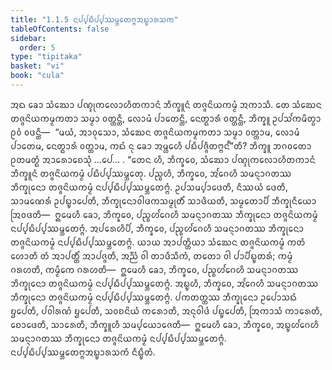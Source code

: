 ```yaml
---
title: "1.1.5 ᨶᨸ᩠ᨸᨭᩥᨸ᩠ᨸᩔᨾ᩠ᨽᩮᨲᨻ᩠ᨻᩋᨭ᩠ᨮᩣᩁᩈᨠ"
tableOfContents: false
sidebar:
  order: 5
type: "tipitaka"
basket: "vi"
book: "cula"
---
```



<DynamicBreadcrumb />

<Division number="8" book="cula">

<Paragraph number="45" book="cula">
ᩋᨳ ᨡᩮᩣ ᩈᩴᨥᩮᩣ ᨸᨱ᩠ᨯᩩᨠᩃᩮᩣᩉᩥᨲᨠᩣᨶᩴ ᨽᩥᨠ᩠ᨡᩪᨶᩴ ᨲᨩ᩠ᨩᨶᩦᨿᨠᨾ᩠ᨾᩴ ᩋᨠᩣᩈᩥ. ᨲᩮ ᩈᩴᨥᩮᨶ ᨲᨩ᩠ᨩᨶᩦᨿᨠᨾ᩠ᨾᨠᨲᩣ ᩈᨾ᩠ᨾᩣ ᩅᨲ᩠ᨲᨶ᩠ᨲᩥ, ᩃᩮᩣᨾᩴ ᨸᩣᨲᩮᨶ᩠ᨲᩥ, ᨶᩮᨲ᩠ᨳᩣᩁᩴ ᩅᨲ᩠ᨲᨶ᩠ᨲᩥ, ᨽᩥᨠ᩠ᨡᩪ ᩏᨸᩈᩘᨠᨾᩥᨲ᩠ᩅᩣ ᩑᩅᩴ ᩅᨴᨶ᩠ᨲᩥ—  “ᨾᨿᩴ, ᩋᩣᩅᩩᩈᩮᩣ, ᩈᩴᨥᩮᨶ ᨲᨩ᩠ᨩᨶᩦᨿᨠᨾ᩠ᨾᨠᨲᩣ ᩈᨾ᩠ᨾᩣ ᩅᨲ᩠ᨲᩣᨾ, ᩃᩮᩣᨾᩴ ᨸᩣᨲᩮᨾ, ᨶᩮᨲ᩠ᨳᩣᩁᩴ ᩅᨲ᩠ᨲᩣᨾ, ᨠᨳᩴ ᨶᩩ ᨡᩮᩣ ᩋᨾ᩠ᩉᩮᩉᩥ ᨸᨭᩥᨸᨩ᩠ᨩᩥᨲᨻ᩠ᨻᨶ᩺”ᨲᩥ? ᨽᩥᨠ᩠ᨡᩪ ᨽᨣᩅᨲᩮᩣ ᩑᨲᨾᨲ᩠ᨳᩴ ᩋᩣᩁᩮᩣᨧᩮᩈᩩᩴ …ᨸᩮ… . “ᨲᩮᨶ ᩉᩥ, ᨽᩥᨠ᩠ᨡᩅᩮ, ᩈᩴᨥᩮᩣ ᨸᨱ᩠ᨯᩩᨠᩃᩮᩣᩉᩥᨲᨠᩣᨶᩴ ᨽᩥᨠ᩠ᨡᩪᨶᩴ ᨲᨩ᩠ᨩᨶᩦᨿᨠᨾ᩠ᨾᩴ ᨸᨭᩥᨸ᩠ᨸᩔᨾ᩠ᨽᩮᨲᩩ.
</Paragraph>

<Paragraph number="46" book="cula">
ᨸᨬ᩠ᨧᩉᩥ, ᨽᩥᨠ᩠ᨡᩅᩮ, ᩋᩘᨣᩮᩉᩥ ᩈᨾᨶ᩠ᨶᩣᨣᨲᩔ ᨽᩥᨠ᩠ᨡᩩᨶᩮᩣ ᨲᨩ᩠ᨩᨶᩦᨿᨠᨾ᩠ᨾᩴ ᨶᨸ᩠ᨸᨭᩥᨸ᩠ᨸᩔᨾ᩠ᨽᩮᨲᨻ᩠ᨻᩴ. ᩏᨸᩈᨾ᩠ᨸᩣᨴᩮᨲᩥ, ᨶᩥᩔᨿᩴ ᨴᩮᨲᩥ, ᩈᩣᨾᨱᩮᩁᩴ ᩏᨸᨭ᩠ᨮᩣᨸᩮᨲᩥ, ᨽᩥᨠ᩠ᨡᩩᨶᩮᩣᩅᩤᨴᨠᩈᨾ᩠ᨾᩩᨲᩥᩴ ᩈᩣᨴᩥᨿᨲᩥ, ᩈᨾ᩠ᨾᨲᩮᩣᨸᩥ ᨽᩥᨠ᩠ᨡᩩᨶᩥᨿᩮᩣ ᩒᩅᨴᨲᩥ—  ᩍᨾᩮᩉᩥ ᨡᩮᩣ, ᨽᩥᨠ᩠ᨡᩅᩮ, ᨸᨬ᩠ᨧᩉᩘᨣᩮᩉᩥ ᩈᨾᨶ᩠ᨶᩣᨣᨲᩔ ᨽᩥᨠ᩠ᨡᩩᨶᩮᩣ ᨲᨩ᩠ᨩᨶᩦᨿᨠᨾ᩠ᨾᩴ ᨶᨸ᩠ᨸᨭᩥᨸ᩠ᨸᩔᨾ᩠ᨽᩮᨲᨻ᩠ᨻᩴ.
</Paragraph>

<Paragraph number="47" book="cula">
ᩋᨸᩁᩮᩉᩥᨸᩥ, ᨽᩥᨠ᩠ᨡᩅᩮ, ᨸᨬ᩠ᨧᩉᩘᨣᩮᩉᩥ ᩈᨾᨶ᩠ᨶᩣᨣᨲᩔ ᨽᩥᨠ᩠ᨡᩩᨶᩮᩣ ᨲᨩ᩠ᨩᨶᩦᨿᨠᨾ᩠ᨾᩴ ᨶᨸ᩠ᨸᨭᩥᨸ᩠ᨸᩔᨾ᩠ᨽᩮᨲᨻ᩠ᨻᩴ. ᨿᩣᨿ ᩋᩣᨸᨲ᩠ᨲᩥᨿᩣ ᩈᩴᨥᩮᨶ ᨲᨩ᩠ᨩᨶᩦᨿᨠᨾ᩠ᨾᩴ ᨠᨲᩴ ᩉᩮᩣᨲᩥ ᨲᩴ ᩋᩣᨸᨲ᩠ᨲᩥᩴ ᩋᩣᨸᨩ᩠ᨩᨲᩥ, ᩋᨬ᩠ᨬᩴ ᩅᩤ ᨲᩣᨴᩥᩈᩥᨠᩴ, ᨲᨲᩮᩣ ᩅᩤ ᨸᩣᨸᩥᨭ᩠ᨮᨲᩁᩴ; ᨠᨾ᩠ᨾᩴ ᨣᩁᩉᨲᩥ, ᨠᨾ᩠ᨾᩥᨠᩮ ᨣᩁᩉᨲᩥ—  ᩍᨾᩮᩉᩥ ᨡᩮᩣ, ᨽᩥᨠ᩠ᨡᩅᩮ, ᨸᨬ᩠ᨧᩉᩘᨣᩮᩉᩥ ᩈᨾᨶ᩠ᨶᩣᨣᨲᩔ ᨽᩥᨠ᩠ᨡᩩᨶᩮᩣ ᨲᨩ᩠ᨩᨶᩦᨿᨠᨾ᩠ᨾᩴ ᨶᨸ᩠ᨸᨭᩥᨸ᩠ᨸᩔᨾ᩠ᨽᩮᨲᨻ᩠ᨻᩴ.
</Paragraph>

<Paragraph number="48" book="cula">
ᩋᨭ᩠ᨮᩉᩥ, ᨽᩥᨠ᩠ᨡᩅᩮ, ᩋᩘᨣᩮᩉᩥ ᩈᨾᨶ᩠ᨶᩣᨣᨲᩔ ᨽᩥᨠ᩠ᨡᩩᨶᩮᩣ ᨲᨩ᩠ᨩᨶᩦᨿᨠᨾ᩠ᨾᩴ ᨶᨸ᩠ᨸᨭᩥᨸ᩠ᨸᩔᨾ᩠ᨽᩮᨲᨻ᩠ᨻᩴ. ᨸᨠᨲᨲ᩠ᨲᩔ ᨽᩥᨠ᩠ᨡᩩᨶᩮᩣ ᩏᨸᩮᩣᩈᨳᩴ ᨮᨸᩮᨲᩥ, ᨸᩅᩤᩁᨱᩴ ᨮᨸᩮᨲᩥ, ᩈᩅᨧᨶᩦᨿᩴ ᨠᩁᩮᩣᨲᩥ, ᩋᨶᩩᩅᩤᨴᩴ ᨸᨭ᩠ᨮᨸᩮᨲᩥ, ᩒᨠᩣᩈᩴ ᨠᩣᩁᩮᨲᩥ, ᨧᩮᩣᨴᩮᨲᩥ, ᩈᩣᩁᩮᨲᩥ, ᨽᩥᨠ᩠ᨡᩪᩉᩥ ᩈᨾ᩠ᨸᨿᩮᩣᨩᩮᨲᩥ—  ᩍᨾᩮᩉᩥ ᨡᩮᩣ, ᨽᩥᨠ᩠ᨡᩅᩮ, ᩋᨭ᩠ᨮᩉᩘᨣᩮᩉᩥ ᩈᨾᨶ᩠ᨶᩣᨣᨲᩔ ᨽᩥᨠ᩠ᨡᩩᨶᩮᩣ ᨲᨩ᩠ᨩᨶᩦᨿᨠᨾ᩠ᨾᩴ ᨶᨸ᩠ᨸᨭᩥᨸ᩠ᨸᩔᨾ᩠ᨽᩮᨲᨻ᩠ᨻᩴ.

</Paragraph>
</Division>

<Paragraph number="49" type="center" book="cula">
ᨶᨸ᩠ᨸᨭᩥᨸ᩠ᨸᩔᨾ᩠ᨽᩮᨲᨻ᩠ᨻᩋᨭ᩠ᨮᩣᩁᩈᨠᩴ ᨶᩥᨭ᩠ᨮᩥᨲᩴ.
</Paragraph>